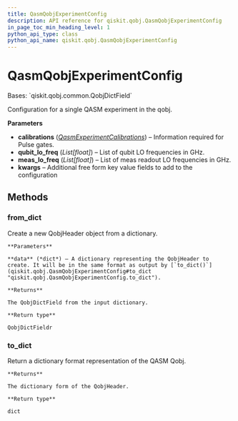 ```yaml
---
title: QasmQobjExperimentConfig
description: API reference for qiskit.qobj.QasmQobjExperimentConfig
in_page_toc_min_heading_level: 1
python_api_type: class
python_api_name: qiskit.qobj.QasmQobjExperimentConfig
---
```


# QasmQobjExperimentConfig

<Class id="qiskit.qobj.QasmQobjExperimentConfig" isDedicatedPage={true} github="https://github.com/qiskit/qiskit/tree/stable/0.23/qiskit/qobj/qasm_qobj.py" signature="QasmQobjExperimentConfig(calibrations=None, qubit_lo_freq=None, meas_lo_freq=None, **kwargs)" modifiers="class">
  Bases: `qiskit.qobj.common.QobjDictField`

  Configuration for a single QASM experiment in the qobj.

  **Parameters**

  *   **calibrations** ([*QasmExperimentCalibrations*](qiskit.qobj.QasmExperimentCalibrations "qiskit.qobj.QasmExperimentCalibrations")) – Information required for Pulse gates.
  *   **qubit\_lo\_freq** (*List\[float]*) – List of qubit LO frequencies in GHz.
  *   **meas\_lo\_freq** (*List\[float]*) – List of meas readout LO frequencies in GHz.
  *   **kwargs** – Additional free form key value fields to add to the configuration

  ## Methods

  ### from\_dict

  <Function id="qiskit.qobj.QasmQobjExperimentConfig.from_dict" signature="QasmQobjExperimentConfig.from_dict(data)" modifiers="classmethod">
    Create a new QobjHeader object from a dictionary.

    **Parameters**

    **data** (*dict*) – A dictionary representing the QobjHeader to create. It will be in the same format as output by [`to_dict()`](qiskit.qobj.QasmQobjExperimentConfig#to_dict "qiskit.qobj.QasmQobjExperimentConfig.to_dict").

    **Returns**

    The QobjDictField from the input dictionary.

    **Return type**

    QobjDictFieldr
  </Function>

  ### to\_dict

  <Function id="qiskit.qobj.QasmQobjExperimentConfig.to_dict" signature="QasmQobjExperimentConfig.to_dict()">
    Return a dictionary format representation of the QASM Qobj.

    **Returns**

    The dictionary form of the QobjHeader.

    **Return type**

    dict
  </Function>
</Class>

